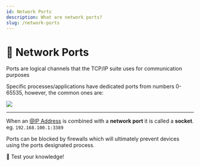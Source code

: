 ```yaml
---
id: Network Ports
description: What are network ports?
slug: /network-ports
---
```


# 🔌 Network Ports


Ports are logical channels that the TCP/IP suite uses for communication purposes

Specific processes/applications have dedicated ports from numbers 0-65535, however, the common ones are:

![](/img/Network-Ports.PNG)

---

When an [@IP Address](ip-addresses/about/) is combined with a **network port** it is called a **socket**. <br />
eg. `192.168.100.1:3389` <br />

Ports can be blocked by firewalls which will ultimately prevent devices using the ports designated process.

<ReferenceLink href="http://short.nayanpatel.net/network-ports">🧠 Test your knowledge!</ReferenceLink>